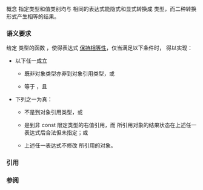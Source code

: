 {{cpp/title|convertible_to}}
{{cpp/concepts/navbar}}
{{ddcl|header=concepts|since=c++20|1=
template&lt; class From, class To &gt;
concept convertible_to =
    std::is_convertible_v&lt;From, To&gt; &amp;&amp;
    requires {
        static_cast&lt;To&gt;(std::declval&lt;From&gt;());&lt;!--LWG 3557--&gt;
    };
}}

概念 {{c|convertible_to&lt;From, To&gt;}} 指定类型和值类别均与 {{c|std::declval&lt;From&gt;()}} 相同的表达式能隐式和显式转换成 {{tt|To}} 类型，而二种转换形式产生相等的结果。

===语义要求===
给定 {{c|std::add_rvalue_reference_t&lt;From&gt;()}} 类型的函数 {{tt|fun}}，使得表达式 {{c|fun()}} [[cpp/concepts#相等性保持|保持相等性]]，仅当满足以下条件时，{{c|convertible_to&lt;From, To&gt;}} 得以实现：
* 以下任一成立
** {{tt|To}} 既非对象类型亦非到对象引用类型，或
** {{c|static_cast&lt;To&gt;(fun())}} 等于 {{c|[]() -&gt; To { return fun(); }()}}，且

* 下列之一为真：
** {{c|std::add_rvalue_reference_t&lt;From&gt;}} 不是到对象引用类型，或
** {{c|std::add_rvalue_reference_t&lt;From&gt;}} 是到非 const 限定类型的右值引用，而 {{c|fun()}} 所引用对象的结果状态在上述任一表达式后合法但未指定；或
** 上述任一表达式不修改 {{c|fun()}} 所引用的对象。

{{cpp/concepts/equality_preservation}}

===引用===
{{ref std c++23}}
{{ref std|section=18.4.4|title=Concept {{tt|convertible_to}}|id=concept.convertible}}
{{ref std end}}
{{ref std c++20}}
{{ref std|section=18.4.4|title=Concept {{tt|convertible_to}}|id=concept.convertible}}
{{ref std end}}

===参阅===
{{dsc begin}}
{{dsc inc|cpp/types/dsc is_convertible}}
{{dsc end}}

{{langlinks|de|en|es|ja|ru}}